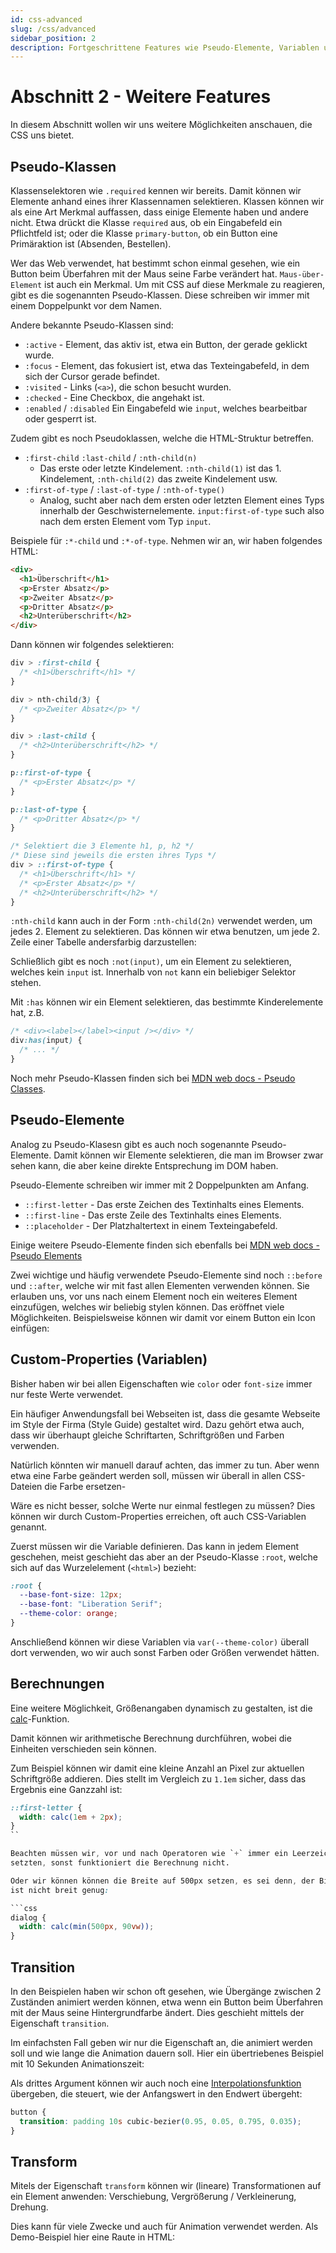 ```yaml
---
id: css-advanced
slug: /css/advanced
sidebar_position: 2
description: Fortgeschrittene Features wie Pseudo-Elemente, Variablen und Berechnungen
---
```



# Abschnitt 2 - Weitere Features

In diesem Abschnitt wollen wir uns weitere Möglichkeiten anschauen, die CSS uns
bietet.

## Pseudo-Klassen

Klassenselektoren wie `.required` kennen wir bereits. Damit können wir Elemente
anhand eines ihrer Klassennamen selektieren. Klassen können wir als eine Art
Merkmal auffassen, dass einige Elemente haben und andere nicht. Etwa drückt
die Klasse `required` aus, ob ein Eingabefeld ein Pflichtfeld ist; oder die
Klasse `primary-button`, ob ein Button eine Primäraktion ist (Absenden, Bestellen).

Wer das Web verwendet, hat bestimmt schon einmal gesehen, wie ein Button
beim Überfahren mit der Maus seine Farbe verändert hat. `Maus-über-Element`
ist auch ein Merkmal. Um mit CSS auf diese Merkmale zu reagieren, gibt es die
sogenannten Pseudo-Klassen. Diese schreiben wir immer mit einem Doppelpunkt
vor dem Namen.

<HtmlSnippet path="css-pseudo-class-hover" type="css" toggleable/>

Andere bekannte Pseudo-Klassen sind:

- `:active` - Element, das aktiv ist, etwa ein Button, der gerade geklickt wurde.
- `:focus` - Element, das fokusiert ist, etwa das Texteingabefeld, in dem sich
  der Cursor gerade befindet.
- `:visited` - Links (`<a>`), die schon besucht wurden. 
- `:checked` - Eine Checkbox, die angehakt ist.
- `:enabled` / `:disabled` Ein Eingabefeld wie `input`, welches bearbeitbar oder gesperrt ist.

Zudem gibt es noch Pseudoklassen, welche die HTML-Struktur betreffen.

- `:first-child` `:last-child` / `:nth-child(n)`
  - Das erste oder letzte Kindelement. `:nth-child(1)` ist das 1. Kindelement,
    `:nth-child(2)` das zweite Kindelement usw.
- `:first-of-type` / `:last-of-type` / `:nth-of-type()`
  - Analog, sucht aber nach dem ersten oder letzten Element eines Typs innerhalb
    der Geschwisternelemente. `input:first-of-type` such also nach dem ersten
    Element vom Typ `input`.

Beispiele für `:*-child` und `:*-of-type`. Nehmen wir an, wir haben folgendes
HTML:

```html
<div>
  <h1>Überschrift</h1>
  <p>Erster Absatz</p>
  <p>Zweiter Absatz</p>
  <p>Dritter Absatz</p>
  <h2>Unterüberschrift</h2>
</div>
```

Dann können wir folgendes selektieren:

```css
div > :first-child {
  /* <h1>Überschrift</h1> */
}

div > nth-child(3) {
  /* <p>Zweiter Absatz</p> */
}

div > :last-child {
  /* <h2>Unterüberschrift</h2> */
}

p::first-of-type {
  /* <p>Erster Absatz</p> */
}

p::last-of-type {
  /* <p>Dritter Absatz</p> */
}

/* Selektiert die 3 Elemente h1, p, h2 */
/* Diese sind jeweils die ersten ihres Typs */
div > ::first-of-type {
  /* <h1>Überschrift</h1> */
  /* <p>Erster Absatz</p> */
  /* <h2>Unterüberschrift</h2> */
}
```

`:nth-child` kann auch in der Form `:nth-child(2n)` verwendet werden, um jedes
2. Element zu selektieren. Das können wir etwa benutzen, um jede 2. Zeile einer
Tabelle andersfarbig darzustellen:

<HtmlSnippet path="css-nth-child" type="css" toggleable/>

Schließlich gibt es noch `:not(input)`, um ein Element zu selektieren, welches
kein `input` ist. Innerhalb von `not` kann ein beliebiger Selektor stehen.

Mit `:has` können wir ein Element selektieren, das bestimmte Kinderelemente
hat, z.B.

```css
/* <div><label></label><input /></div> */
div:has(input) {
  /* ... */
}
```

Noch mehr Pseudo-Klassen finden sich bei
[MDN web docs - Pseudo Classes](https://developer.mozilla.org/en-US/docs/Web/CSS/Pseudo-classes).

## Pseudo-Elemente

Analog zu Pseudo-Klasesn gibt es auch noch sogenannte Pseudo-Elemente. Damit können
wir Elemente selektieren, die man im Browser zwar sehen kann, die aber keine
direkte Entsprechung im DOM haben.

Pseudo-Elemente schreiben wir immer mit 2 Doppelpunkten am Anfang.

- `::first-letter` - Das erste Zeichen des Textinhalts eines Elements.
- `::first-line` - Das erste Zeile des Textinhalts eines Elements.
- `::placeholder` - Der Platzhaltertext in einem Texteingabefeld.

<HtmlSnippet path="css-pseudo-elements" type="css" toggleable/>

Einige weitere Pseudo-Elemente finden sich ebenfalls bei
[MDN web docs - Pseudo Elements](https://developer.mozilla.org/en-US/docs/Web/CSS/Pseudo-elements)

Zwei wichtige und häufig verwendete Pseudo-Elemente sind noch `::before` und
`::after`, welche wir mit fast allen Elementen verwenden können. Sie erlauben
uns, vor uns nach einem Element noch ein weiteres Element einzufügen, welches
wir beliebig stylen können. Das eröffnet viele Möglichkeiten. Beispielsweise
können wir damit vor einem Button ein Icon einfügen:

<HtmlSnippet path="css-before-after" type="css" toggleable/>

## Custom-Properties (Variablen)

Bisher haben wir bei allen Eigenschaften wie `color` oder `font-size` immer
nur feste Werte verwendet.

Ein häufiger Anwendungsfall bei Webseiten ist, dass die gesamte Webseite im
Style der Firma (Style Guide) gestaltet wird. Dazu gehört etwa auch, dass wir
überhaupt gleiche Schriftarten, Schriftgrößen und Farben verwenden.

Natürlich könnten wir manuell darauf achten, das immer zu tun. Aber wenn etwa
eine Farbe geändert werden soll, müssen wir überall in allen CSS-Dateien die
Farbe ersetzen-

Wäre es nicht besser, solche Werte nur einmal festlegen zu müssen? Dies können
wir durch Custom-Properties erreichen, oft auch CSS-Variablen genannt.

Zuerst müssen wir die Variable definieren. Das kann in jedem Element geschehen,
meist geschieht das aber an der Pseudo-Klasse `:root`, welche sich auf das
Wurzelelement (`<html>`) bezieht:

```css
:root {
  --base-font-size: 12px;
  --base-font: "Liberation Serif";
  --theme-color: orange;
}
```

Anschließend können wir diese Variablen via `var(--theme-color)` überall dort
verwenden, wo wir auch sonst Farben oder Größen verwendet hätten.

<HtmlSnippet path="css-custom-properties" type="css" toggleable/>

## Berechnungen

Eine weitere Möglichkeit, Größenangaben dynamisch zu gestalten, ist die
[calc](https://developer.mozilla.org/en-US/docs/Web/CSS/calc)-Funktion.

Damit können wir arithmetische Berechnung durchführen, wobei die Einheiten
verschieden sein können.

Zum Beispiel können wir damit eine kleine Anzahl an Pixel zur aktuellen
Schriftgröße addieren. Dies stellt im Vergleich zu `1.1em` sicher, dass das
Ergebnis eine Ganzzahl ist:

```css
::first-letter {
  width: calc(1em + 2px);
}
``

Beachten müssen wir, vor und nach Operatoren wie `+` immer ein Leerzeichen zu
setzten, sonst funktioniert die Berechnung nicht.

Oder wir können können die Breite auf 500px setzen, es sei denn, der Bildschirm
ist nicht breit genug:

```css
dialog {
  width: calc(min(500px, 90vw));  
}
```

## Transition

In den Beispielen haben wir schon oft gesehen, wie  Übergänge zwischen 2 Zuständen
animiert werden können, etwa wenn ein Button beim Überfahren mit der Maus seine
Hintergrundfarbe ändert. Dies geschieht mittels der Eigenschaft `transition`.

Im einfachsten Fall geben wir nur die Eigenschaft an, die animiert werden soll
und wie lange die Animation dauern soll. Hier ein übertriebenes Beispiel mit
10 Sekunden Animationszeit:

<HtmlSnippet path="css-transition" type="css"/>

Als drittes Argument können wir auch noch eine
[Interpolationsfunktion](https://developer.mozilla.org/en-US/docs/Web/CSS/easing-function)
übergeben, die steuert, wie der Anfangswert in den Endwert übergeht:


```css
button {
  transition: padding 10s cubic-bezier(0.95, 0.05, 0.795, 0.035);
}
```

## Transform

Mitels der Eigenschaft `transform` können wir (lineare) Transformationen
auf ein Element anwenden: Verschiebung, Vergrößerung  / Verkleinerung, Drehung.

Dies kann für viele Zwecke und auch für Animation verwendet werden. Als Demo-Beispiel
hier eine Raute in HTML:

<HtmlSnippet path="css-transform" type="css" toggleable />
